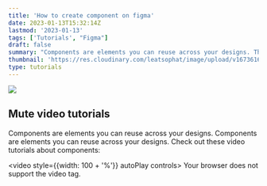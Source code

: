 ```yaml
---
title: 'How to create component on figma'
date: 2023-01-13T15:32:14Z
lastmod: '2023-01-13'
tags: ['Tutorials', "Figma"]
draft: false
summary: "Components are elements you can reuse across your designs. They help to create and manage consistent designs across projects. You can create components from any layers or objects you've designed. "
thumbnail: 'https://res.cloudinary.com/leatsophat/image/upload/v1673616038/leatsophat/v5pk4edvlupcm5qrtlul.png'
type: tutorials
---
```


![](https://res.cloudinary.com/leatsophat/image/upload/v1673616038/leatsophat/v5pk4edvlupcm5qrtlul.png)

## Mute video tutorials
Components are elements you can reuse across your designs. Components are elements you can reuse across your designs. Check out these video tutorials about components:

<video style={{width: 100 + '%'}} autoPlay controls>
    <source src="https://res.cloudinary.com/leatsophat/video/upload/v1673668985/leatsophat/How_to_create_component_varian_on_figma_xpiryy.mp4" type="video/mp4"/>
    Your browser does not support the video tag.
</video>